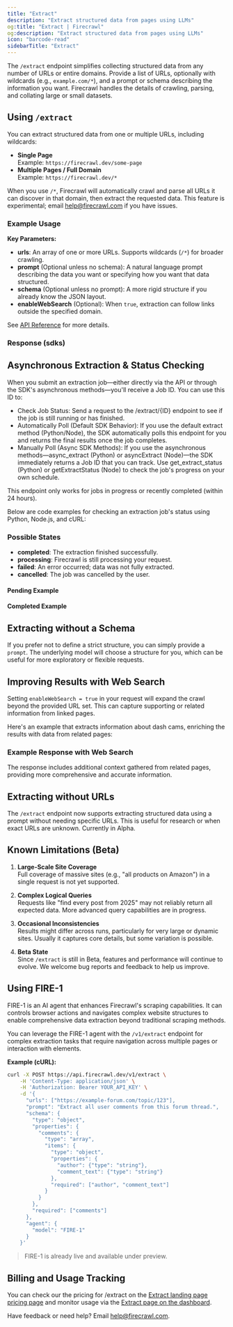 ```yaml
---
title: "Extract"
description: "Extract structured data from pages using LLMs"
og:title: "Extract | Firecrawl"
og:description: "Extract structured data from pages using LLMs"
icon: "barcode-read"
sidebarTitle: "Extract"
---
```



The `/extract` endpoint simplifies collecting structured data from any number of URLs or entire domains. Provide a list of URLs, optionally with wildcards (e.g., `example.com/*`), and a prompt or schema describing the information you want. Firecrawl handles the details of crawling, parsing, and collating large or small datasets.

## Using `/extract`

You can extract structured data from one or multiple URLs, including wildcards:

- **Single Page**  
  Example: `https://firecrawl.dev/some-page`
- **Multiple Pages / Full Domain**  
  Example: `https://firecrawl.dev/*`

When you use `/*`, Firecrawl will automatically crawl and parse all URLs it can discover in that domain, then extract the requested data. This feature is experimental; email [help@firecrawl.com](mailto:help@firecrawl.com) if you have issues.

### Example Usage

<CodeGroup>

<ExtractPython />
<ExtractNode />
<ExtractCURL />

</CodeGroup>

**Key Parameters:**

- **urls**: An array of one or more URLs. Supports wildcards (`/*`) for broader crawling.
- **prompt** (Optional unless no schema): A natural language prompt describing the data you want or specifying how you want that data structured.
- **schema** (Optional unless no prompt): A more rigid structure if you already know the JSON layout.
- **enableWebSearch** (Optional): When `true`, extraction can follow links outside the specified domain.

See [API Reference](https://docs.firecrawl.dev/api-reference/endpoint/extract) for more details.

### Response (sdks)

<ExtractOutput />

## Asynchronous Extraction & Status Checking

When you submit an extraction job—either directly via the API or through the SDK's asynchronous methods—you'll receive a Job ID. You can use this ID to:

- Check Job Status: Send a request to the /extract/{ID} endpoint to see if the job is still running or has finished.
- Automatically Poll (Default SDK Behavior): If you use the default extract method (Python/Node), the SDK automatically polls this endpoint for you and returns the final results once the job completes.
- Manually Poll (Async SDK Methods): If you use the asynchronous methods—async_extract (Python) or asyncExtract (Node)—the SDK immediately returns a Job ID that you can track. Use get_extract_status (Python) or getExtractStatus (Node) to check the job's progress on your own schedule.

<Note>
  This endpoint only works for jobs in progress or recently completed (within 24
  hours).
</Note>

Below are code examples for checking an extraction job's status using Python, Node.js, and cURL:

<CodeGroup>

<CheckExtractJobPython />
<CheckExtractJobJS />
<CheckExtractJobCURL />

</CodeGroup>

### Possible States

- **completed**: The extraction finished successfully.
- **processing**: Firecrawl is still processing your request.
- **failed**: An error occurred; data was not fully extracted.
- **cancelled**: The job was cancelled by the user.

#### Pending Example

<ExtractStatusPending />

#### Completed Example

<ExtractStatusDone />

## Extracting without a Schema

If you prefer not to define a strict structure, you can simply provide a `prompt`. The underlying model will choose a structure for you, which can be useful for more exploratory or flexible requests.

<CodeGroup>

<ExtractNoSchemaPython />
<ExtractNoSchemaJS />
<ExtractNoSchemaCURL />

</CodeGroup>

<ExtractNoSchemaOutput />

## Improving Results with Web Search

Setting `enableWebSearch = true` in your request will expand the crawl beyond the provided URL set. This can capture supporting or related information from linked pages.

Here's an example that extracts information about dash cams, enriching the results with data from related pages:

<CodeGroup>

<ExtractWebSearchPython />
<ExtractWebSearchJS />
<ExtractWebSearchCURL />

</CodeGroup>

### Example Response with Web Search

<ExtractWebSearchOutput />

The response includes additional context gathered from related pages, providing more comprehensive and accurate information.


## Extracting without URLs

The `/extract` endpoint now supports extracting structured data using a prompt without needing specific URLs. This is useful for research or when exact URLs are unknown. Currently in Alpha.

<CodeGroup>

<ExtractWithoutURLsPython />
<ExtractWithoutURLsJS />
<ExtractWithoutURLsCURL />

</CodeGroup>


## Known Limitations (Beta)

1. **Large-Scale Site Coverage**  
   Full coverage of massive sites (e.g., "all products on Amazon") in a single request is not yet supported.

2. **Complex Logical Queries**  
   Requests like "find every post from 2025" may not reliably return all expected data. More advanced query capabilities are in progress.

3. **Occasional Inconsistencies**  
   Results might differ across runs, particularly for very large or dynamic sites. Usually it captures core details, but some variation is possible.

4. **Beta State**  
   Since `/extract` is still in Beta, features and performance will continue to evolve. We welcome bug reports and feedback to help us improve.



## Using FIRE-1

FIRE-1 is an AI agent that enhances Firecrawl's scraping capabilities. It can controls browser actions and navigates complex website structures to enable comprehensive data extraction beyond traditional scraping methods.

You can leverage the FIRE-1 agent with the `/v1/extract` endpoint for complex extraction tasks that require navigation across multiple pages or interaction with elements.

**Example (cURL):**

```bash
curl -X POST https://api.firecrawl.dev/v1/extract \
    -H 'Content-Type: application/json' \
    -H 'Authorization: Bearer YOUR_API_KEY' \
    -d '{
      "urls": ["https://example-forum.com/topic/123"],
      "prompt": "Extract all user comments from this forum thread.",
      "schema": {
        "type": "object",
        "properties": {
          "comments": {
            "type": "array",
            "items": {
              "type": "object",
              "properties": {
                "author": {"type": "string"},
                "comment_text": {"type": "string"}
              },
              "required": ["author", "comment_text"]
            }
          }
        },
        "required": ["comments"]
      },
      "agent": {
        "model": "FIRE-1"
      }
    }'
```

> FIRE-1 is already live and available under preview.


## Billing and Usage Tracking

You can check our the pricing for /extract on the [Extract landing page pricing page](https://www.firecrawl.dev/extract#pricing) and monitor usage via the [Extract page on the dashboard](https://www.firecrawl.dev/app/extract).

Have feedback or need help? Email [help@firecrawl.com](mailto:help@firecrawl.com).
